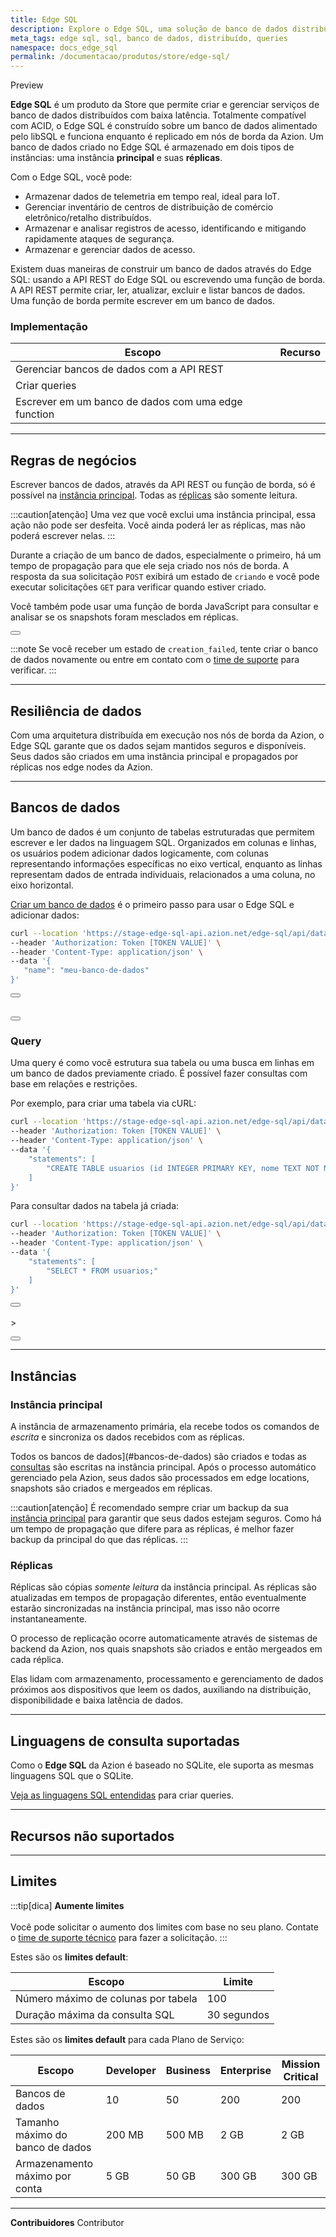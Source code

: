 ```yaml
---
title: Edge SQL
description: Explore o Edge SQL, uma solução de banco de dados distribuído da Azion. Aprenda a gerenciar bancos de dados, executar consultas e garantir resiliência de dados.
meta_tags: edge sql, sql, banco de dados, distribuído, queries
namespace: docs_edge_sql
permalink: /documentacao/produtos/store/edge-sql/
---
```



<Badge variant="accent">
  Preview
</Badge>

**Edge SQL** é um produto da Store que permite criar e gerenciar serviços de banco de dados distribuídos com baixa latência. Totalmente compatível com ACID, o Edge SQL é construído sobre um banco de dados alimentado pelo libSQL e funciona enquanto é replicado em nós de borda da Azion. Um banco de dados criado no Edge SQL é armazenado em dois tipos de instâncias: uma instância **principal** e suas **réplicas**.

Com o Edge SQL, você pode:

- Armazenar dados de telemetria em tempo real, ideal para IoT.
- Gerenciar inventário de centros de distribuição de comércio eletrônico/retalho distribuídos.
- Armazenar e analisar registros de acesso, identificando e mitigando rapidamente ataques de segurança.
- Armazenar e gerenciar dados de acesso.

Existem duas maneiras de construir um banco de dados através do Edge SQL: usando a API REST do Edge SQL ou escrevendo uma função de borda. A API REST permite criar, ler, atualizar, excluir e listar bancos de dados. Uma função de borda permite escrever em um banco de dados.

### Implementação

| Escopo | Recurso |
| ------ | ------- |
| Gerenciar bancos de dados com a API REST | []() |
| Criar queries | []() |
| Escrever em um banco de dados com uma edge function | []() |

---

## Regras de negócios

Escrever bancos de dados, através da API REST ou função de borda, só é possível na [instância principal](#instancia-principal). Todas as [réplicas](#replicas) são somente leitura.

:::caution[atenção]
Uma vez que você exclui uma instância principal, essa ação não pode ser desfeita. Você ainda poderá ler as réplicas, mas não poderá escrever nelas.
:::

Durante a criação de um banco de dados, especialmente o primeiro, há um tempo de propagação para que ele seja criado nos nós de borda. A resposta da sua solicitação `POST` exibirá um estado de `criando` e você pode executar solicitações `GET` para verificar quando estiver criado.

Você também pode usar uma função de borda JavaScript para consultar e analisar se os snapshots foram mesclados em réplicas.

<Button href="guidelink" text="ir para o guia de análise de snapshots" variant="secondary"></Button>

:::note
Se você receber um estado de `creation_failed`, tente criar o banco de dados novamente ou entre em contato com o [time de suporte](/pt-br/documentacao/servicos/suporte/#canais-de-atendimento) para verificar.
:::

---

## Resiliência de dados

Com uma arquitetura distribuída em execução nos nós de borda da Azion, o Edge SQL garante que os dados sejam mantidos seguros e disponíveis. Seus dados são criados em uma instância principal e propagados por réplicas nos edge nodes da Azion.

---

## Bancos de dados

Um banco de dados é um conjunto de tabelas estruturadas que permitem escrever e ler dados na linguagem SQL. Organizados em colunas e linhas, os usuários podem adicionar dados logicamente, com colunas representando informações específicas no eixo vertical, enquanto as linhas representam dados de entrada individuais, relacionados a uma coluna, no eixo horizontal.

[Criar um banco de dados](guidelink) é o primeiro passo para usar o Edge SQL e adicionar dados:

```bash
curl --location 'https://stage-edge-sql-api.azion.net/edge-sql/api/databases' \
--header 'Authorization: Token [TOKEN VALUE]' \
--header 'Content-Type: application/json' \
--data '{
   "name": "meu-banco-de-dados"
}'
```

<Button href="apilink" text="criar um banco de dados com a API da Azion" variant="secondary"></Button> <br></br>

<Button href="guidelink" text="criar um banco de dados com edge functions" variant="secondary"></Button>

### Query

Uma query é como você estrutura sua tabela ou uma busca em linhas em um banco de dados previamente criado. É possível fazer consultas com base em relações e restrições.

Por exemplo, para criar uma tabela via cURL:

```bash
curl --location 'https://stage-edge-sql-api.azion.net/edge-sql/api/databases/{id_banco_de_dados}/consulta' \
--header 'Authorization: Token [TOKEN VALUE]' \
--header 'Content-Type: application/json' \
--data '{
    "statements": [
        "CREATE TABLE usuarios (id INTEGER PRIMARY KEY, nome TEXT NOT NULL);"
    ]
}'
```

Para consultar dados na tabela já criada:

```bash
curl --location 'https://stage-edge-sql-api.azion.net/edge-sql/api/databases/{id_banco_de_dados}/consulta' \
--header 'Authorization: Token [TOKEN VALUE]' \
--header 'Content-Type: application/json' \
--data '{
    "statements": [
        "SELECT * FROM usuarios;"
    ]
}'
```

<Button href="apilink" text="criar uma consulta com a API da Azion" variant="secondary"></Button> <br></br>>

<Button href="guidelink" text="ir para o guia de criação de queries" variant="secondary"></Button>

---

## Instâncias

### Instância principal

A instância de armazenamento primária, ela recebe todos os comandos de *escrita* e sincroniza os dados recebidos com as réplicas.

Todos os bancos de dados](#bancos-de-dados) são criados e todas as [consultas](#consulta) são escritas na instância principal. Após o processo automático gerenciado pela Azion, seus dados são processados em edge locations, snapshots são criados e mergeados em réplicas.

:::caution[atenção]
É recomendado sempre criar um backup da sua [instância principal](#instancia-principal) para garantir que seus dados estejam seguros. Como há um tempo de propagação que difere para as réplicas, é melhor fazer backup da principal do que das réplicas.
:::

### Réplicas

Réplicas são cópias *somente leitura* da instância principal. As réplicas são atualizadas em tempos de propagação diferentes, então eventualmente estarão sincronizadas na instância principal, mas isso não ocorre instantaneamente.

O processo de replicação ocorre automaticamente através de sistemas de backend da Azion, nos quais snapshots são criados e então mergeados em cada réplica.

Elas lidam com armazenamento, processamento e gerenciamento de dados próximos aos dispositivos que leem os dados, auxiliando na distribuição, disponibilidade e baixa latência de dados.

---

## Linguagens de consulta suportadas

Como o **Edge SQL** da Azion é baseado no SQLite, ele suporta as mesmas linguagens SQL que o SQLite.

[Veja as linguagens SQL entendidas](https://www.sqlite.org/lang.html) para criar queries.

---

## Recursos não suportados



---

## Limites

:::tip[dica]
**Aumente limites** <br></br>
Você pode solicitar o aumento dos limites com base no seu plano. Contate o [time de suporte técnico](/pt-br/documentacao/servicos/suporte/) para fazer a solicitação.
:::

Estes são os **limites default**:

| Escopo | Limite | 
| ----- | ----- | 
| Número máximo de colunas por tabela | 100 |
| Duração máxima da consulta SQL | 30 segundos |

Estes são os **limites default** para cada Plano de Serviço:

| Escopo | Developer | Business | Enterprise | Mission Critical |
| ------ | --------- | -------- | ---------- | ---------------- |
| Bancos de dados | 10 | 50 | 200 | 200 |
| Tamanho máximo do banco de dados | 200 MB | 500 MB | 2 GB | 2 GB |
| Armazenamento máximo por conta | 5 GB | 50 GB | 300 GB | 300 GB |



---


**Contribuidores** <ContributorList>Contributor</ContributorList>
